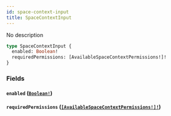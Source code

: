 ```yaml
---
id: space-context-input
title: SpaceContextInput
---
```


No description

```graphql
type SpaceContextInput {
  enabled: Boolean!
  requiredPermissions: [AvailableSpaceContextPermissions!]!
}
```

### Fields

#### `enabled` ([`Boolean!`](/docs/graphql/scalars/boolean))

#### `requiredPermissions` ([`[AvailableSpaceContextPermissions!]!`](/docs/graphql/enums/available-space-context-permissions))
